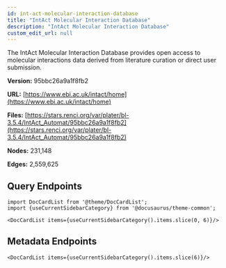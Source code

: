 ```yaml
---
id: int-act-molecular-interaction-database
title: "IntAct Molecular Interaction Database"
description: "IntAct Molecular Interaction Database"
custom_edit_url: null
---
```





The IntAct Molecular Interaction Database provides open access to molecular interactions data derived from literature curation or direct user submission.

**Version:** 95bbc26a9a1f8fb2

**URL:** [https://www.ebi.ac.uk/intact/home](https://www.ebi.ac.uk/intact/home)

**Files:** [https://stars.renci.org/var/plater/bl-3.5.4/IntAct_Automat/95bbc26a9a1f8fb2](https://stars.renci.org/var/plater/bl-3.5.4/IntAct_Automat/95bbc26a9a1f8fb2)

**Nodes:** 231,148

**Edges:** 2,559,625






## Query Endpoints
```mdx-code-block
import DocCardList from '@theme/DocCardList';
import {useCurrentSidebarCategory} from '@docusaurus/theme-common';

<DocCardList items={useCurrentSidebarCategory().items.slice(0, 6)}/>
```

## Metadata Endpoints    
```mdx-code-block
<DocCardList items={useCurrentSidebarCategory().items.slice(6)}/>
```
      